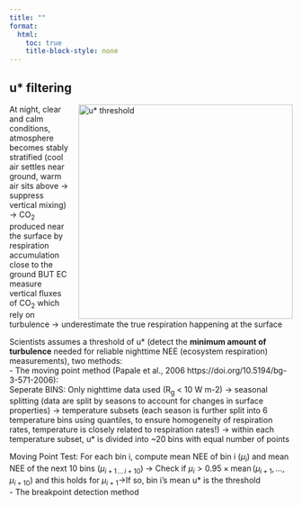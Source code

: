 ```yaml
---
title: ""
format:
  html:
    toc: true
    title-block-style: none
---
```


## u\* filtering

<img src="img/u%2A%20threshold.png" alt="u* threshold" style="float: right; margin-left: 15px; " width="381"/>

At night, clear and calm conditions, atmosphere becomes stably stratified (cool air settles near ground, warm air sits above -\> suppress vertical mixing) -\> CO~2~ produced near the surface by respiration accumulation close to the ground BUT EC measure vertical fluxes of CO~2~ which rely on turbulence -\> underestimate the true respiration happening at the surface

Scientists assumes a threshold of u\* (detect the **minimum amount of turbulence** needed for reliable nighttime NEE (ecosystem respiration) measurements), two methods:\
- The moving point method (Papale et al., 2006 https://doi.org/10.5194/bg-3-571-2006):\
Seperate BINS: Only nighttime data used (R~g~ \< 10 W m-2) -\> seasonal splitting (data are split by seasons to account for changes in surface properties) -\> temperature subsets (each season is further split into 6 temperature bins using quantiles, to ensure homogeneity of respiration rates, temperature is closely related to respiration rates!) -\> within each temperature subset, u\* is divided into \~20 bins with equal number of points

Moving Point Test: For each bin i, compute mean NEE of bin i ($\mu_i$) and mean NEE of the next 10 bins ($\mu_{i+1\,\ldots\,i+10}$) -\> Check if $\mu_i > 0.95 \times \operatorname{mean}(\mu_{i+1}, \ldots, \mu_{i+10})$ and this holds for $\mu_{i+1}$-\>If so, bin i's mean u\* is the threshold\
- The breakpoint detection method
